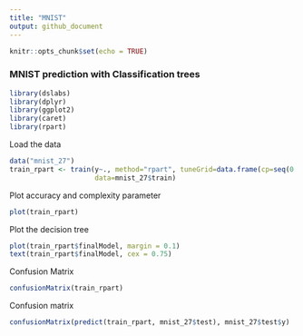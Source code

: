 ```yaml
---
title: "MNIST"
output: github_document
---
```


```r
knitr::opts_chunk$set(echo = TRUE)
```

### MNIST prediction with Classification trees

```r
library(dslabs)
library(dplyr)
library(ggplot2)
library(caret)
library(rpart)
```

Load the data
```r
data("mnist_27")
train_rpart <- train(y~., method="rpart", tuneGrid=data.frame(cp=seq(0.0, 0.1, len=25)),
                     data=mnist_27$train)
```

Plot accuracy and complexity parameter
```r
plot(train_rpart)
```

Plot the decision tree
```r
plot(train_rpart$finalModel, margin = 0.1)
text(train_rpart$finalModel, cex = 0.75)
```

Confusion Matrix
```r
confusionMatrix(train_rpart)
```

Confusion matrix
```r
confusionMatrix(predict(train_rpart, mnist_27$test), mnist_27$test$y)
```
